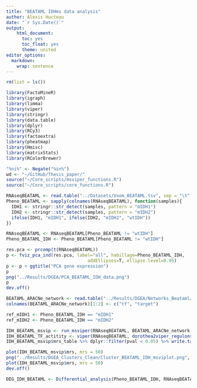 ```yaml
---
title: "BEATAML IDHms data analysis"
author: Alexis Hucteau
date: "`r Sys.Date()`"
output:
    html_document:
      toc: yes
      toc_float: yes
      theme: united
editor_options:
  markdown:
    wrap: sentence
---
```


```r
rm(list = ls())

library(FactoMineR)
library(igraph)
library(limma)
library(viper)
library(stringr)
library(data.table)
library(dplyr)
library(RCy3)
library(factoextra)
library(pheatmap)
library(Hmisc)
library(matrixStats)
library(RColorBrewer)

"%ni%" <- Negate("%in%")
wd <- "~/GitHub/Thesis_paper/"
source("~/Core_scripts/msviper_functions.R")
source("~/Core_scripts/core_functions.R")
```

```r
RNAseqBEATAML <- read.table("../Datasets/Voom_BEATAML.tsv", sep = "\t", header = T)
Pheno_BEATAML <- sapply(colnames(RNAseqBEATAML), function(samples){
  IDH1 <- stringr::str_detect(samples, pattern = "mIDH1")
  IDH2 <- stringr::str_detect(samples, pattern = "mIDH2")
  ifelse(IDH1, "mIDH1", ifelse(IDH2, "mIDH2", "wtIDH"))
})
```

```r
RNAseqBEATAML <- RNAseqBEATAML[Pheno_BEATAML != "wtIDH"]
Pheno_BEATAML_IDH <- Pheno_BEATAML[Pheno_BEATAML != "wtIDH"]
```

```r
res.pca <- prcomp(t(RNAseqBEATAML))
p <- fviz_pca_ind(res.pca, label="all", habillage=Pheno_BEATAML_IDH,
                               addEllipses=T, ellipse.level=0.95)
p <- p + ggtitle("PCA gene expression")
p
png("../Results/DGEA/PCA_BEATAML_IDH_data.png")
p
dev.off()
```

```r
BEATAML_ARACNe_network <- read.table("../Results/DGEA/Networks_Beataml/network.txt", sep = "\t", header = T)
colnames(BEATAML_ARACNe_network)[1:2] <- c("tf", "target")

ref_mIDH1 <- Pheno_BEATAML_IDH == "mIDH1"
ref_mIDH2 <- Pheno_BEATAML_IDH == "mIDH2"

IDH_BEATAML_msvip <- run_msviper(RNAseqBEATAML, BEATAML_ARACNe_network, use_aracne = T, ref_mIDH1, ref_mIDH2, "mIDH1", "mIDH2", minsize = 4, ges.filter = T)
IDH_BEATAML_TF_actitity <- viper(RNAseqBEATAML, dorothea2viper_regulons(IDH_BEATAML_msvip$regulons))
IDH_BEATAML_msvip$mrs_table %>% dplyr::filter(pval < 0.05) %>% write.table("../Results/DGEA/Filtered_TF_Diff_activity_BEATAML_IDH.tsv", sep = "\t")
```

```r
plot(IDH_BEATAML_msvip$mrs, mrs = 50)
png("../Results/DGEA_Clusters_Clean/Cluster_BEATAML_IDH_msviplot.png", width = 1280, height = 720)
plot(IDH_BEATAML_msvip$mrs, mrs = 50)
dev.off()
```

```r
DEG_IDH_BEATAML <- Differential_analysis(Pheno_BEATAML_IDH, RNAseqBEATAML)$`mIDH1-mIDH2`
```

